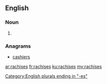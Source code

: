 ==English==

===Noun===
{{head|en|plural}}

# {{plural of|rachis|lang=en|nocat=1}}

===Anagrams===
* [[cashiers#English|cashiers]]

[[Category:English plurals ending in "-es"]]

[[ar:rachises]]
[[fr:rachises]]
[[ku:rachises]]
[[my:rachises]]